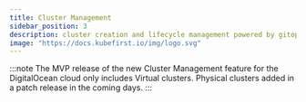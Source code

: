 ```yaml
---
title: Cluster Management
sidebar_position: 3
description: cluster creation and lifecycle management powered by gitops
image: "https://docs.kubefirst.io/img/logo.svg"
---
```


:::note
The MVP release of the new Cluster Management feature for the DigitalOcean cloud only includes Virtual clusters. Physical clusters added in a patch release in the coming days.
:::


<CLUSTERS />
